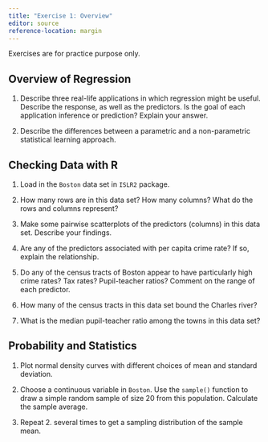 ```yaml
---
title: "Exercise 1: Overview"
editor: source
reference-location: margin
---
```


::: callout-note
Exercises are for practice purpose only.
:::

## Overview of Regression
<!-- ISL 2.4 2.6 -->
1. Describe three real-life applications in which regression might be useful. Describe the response, as well as the predictors. Is the goal of each application inference or prediction? Explain your answer.

2. Describe the differences between a parametric and a non-parametric statistical learning approach.

## Checking Data with R
<!-- ISL 2.10 -->
1. Load in the `Boston` data set in `ISLR2` package.

2. How many rows are in this data set? How many columns? What do the rows and columns represent?

3. Make some pairwise scatterplots of the predictors (columns) in this data set. Describe your findings.

4. Are any of the predictors associated with per capita crime rate? If so, explain the relationship.

5. Do any of the census tracts of Boston appear to have particularly high crime rates? Tax rates? Pupil-teacher ratios? Comment on the range of each predictor.

6. How many of the census tracts in this data set bound the Charles river?

7. What is the median pupil-teacher ratio among the towns in this data set?

<!-- 8. Which census tract of Boston has lowest median value of owneroccupied homes? What are the values of the other predictors for that census tract, and how do those values compare to the overall ranges for those predictors? Comment on your findings. -->

<!-- 9. In this data set, how many of the census tracts average more than seven rooms per dwelling? More than eight rooms per dwelling? Comment on the census tracts that average more than eight rooms per dwelling. -->



## Probability and Statistics
<!-- ROS 3.3, 4.5 -->
1. Plot normal density curves with different choices of mean and standard deviation.

2. Choose a continuous variable in `Boston`. Use the `sample()` function to draw a simple random sample of size 20 from this population. Calculate the sample average.

3. Repeat 2. several times to get a sampling distribution of the sample mean.

